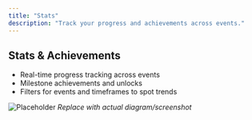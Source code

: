 ```yaml
---
title: "Stats"
description: "Track your progress and achievements across events."
---
```

## Stats & Achievements
- Real-time progress tracking across events
- Milestone achievements and unlocks
- Filters for events and timeframes to spot trends

![Placeholder](/images/screenshots/achievements.png)
*Replace with actual diagram/screenshot*

